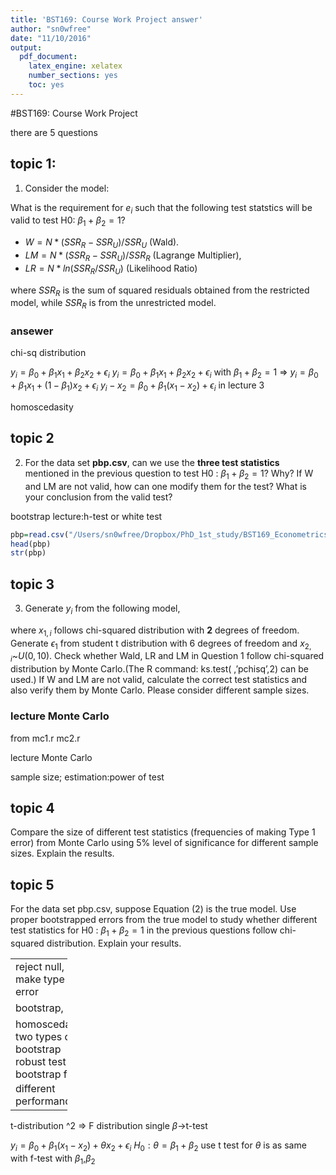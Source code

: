 ```yaml
---
title: 'BST169: Course Work Project answer'
author: "sn0wfree"
date: "11/10/2016"
output: 
  pdf_document: 
    latex_engine: xelatex
    number_sections: yes
    toc: yes
---
```


#BST169: Course Work Project

there are 5 questions


## topic 1:

1. Consider  the model:

\centerline{$y_i = \beta_0 +\beta_1*x_{1,i} +\beta_2*x_{2,i} +e_i$   (1)}

What is the requirement for $e_i$ such that the following test statstics will
be valid to test H0: $\beta_1 + \beta_2 =1$? 

 + $W=N*(SSR_{R} - SSR_{U})/SSR_{U}$  (Wald).
 + $LM = N*(SSR_{R} - SSR_{U})/SSR_{R}$ (Lagrange Multiplier),
 + $LR = N* ln(SSR_{R}/SSR_{U})$ (Likelihood Ratio)

where $SSR_{R}$ is the sum of squared residuals obtained from the restricted model, 
while $SSR_{R}$ is from the unrestricted model.

### ansewer
chi-sq distribution

$y_{i}=\beta_{0}+\beta_{1}x_{1}+\beta_{2}x_{2}+\epsilon_{i}$
$y_{i}=\beta_{0}+\beta_{1}x_{1}+\beta_{2}x_{2}+\epsilon_{i}$ with $\beta_{1}+\beta_{2}=1$
=> $y_{i}=\beta_{0}+\beta_{1}x_{1}+(1-\beta_{1})x_{2}+\epsilon_{i}$
$y_{i}-x_{2}=\beta_{0}+\beta_{1}(x_{1}-x_{2})+\epsilon_{i}$
in lecture 3

homoscedasity



## topic 2

2. For the data set **pbp.csv**, can we use the **three test statistics** mentioned in the previous question to test H0 :  $\beta_{1} + \beta_{2} = 1$? Why? 
If W and LM are not valid, how can one modify them for the test? 
What is your conclusion from the valid test?

bootstrap lecture:h-test or white test


```r
pbp=read.csv("/Users/sn0wfree/Dropbox/PhD_1st_study/BST169_Econometrics/Crousework_Project/pbp.csv")
head(pbp)
str(pbp)
```


## topic 3

3. Generate $y_{i}$ from the following model,

\centerline{$y_i = \beta_0 + \beta_{1}*x_{1,i} +(1-\beta_{1})*x_{2,i} +\sqrt{x_{1,i}}*\epsilon_{1}$   (2)}

where $x_{1,i}$ follows chi-squared distribution with **2** degrees of freedom. 
Generate $\epsilon_{1}$ from student t distribution with 6 degrees of freedom and $x_{2,i}$~$U(0,10)$. Check whether Wald, LR and LM in Question 1 follow chi-squared distribution by Monte Carlo.(The R command: ks.test( ,’pchisq’,2) can be used.) 
If W and LM are not valid, calculate the correct test statistics and also verify them by Monte Carlo. Please consider different sample sizes.

### lecture Monte Carlo
from mc1.r mc2.r

lecture Monte Carlo

sample size; estimation:power of test


## topic 4

Compare the size of different test statistics (frequencies of making Type 1 error) from Monte Carlo using 5% level of significance for different sample sizes. Explain the results.

## topic 5

For the data set pbp.csv, suppose Equation (2) is the true model. Use proper bootstrapped errors from the true model to study whether different test statistics for H0 :  $\beta_{1} + \beta_{2} = 1$ in the previous questions follow chi-squared distribution. Explain your results.


------------
reject null, make type I error


bootstrap, 

homoscedacity
two types of bootstrap
robust test
bootstrap for $\epsilon_{i}$
different performance
----------
t-distribution ^2 => F distribution
single $\beta$->t-test

$y_{i}=\beta_{0}+\beta_{1}(x_{1}-x_{2})+\theta x_{2}+\epsilon_{i}$
$H_0:\theta=\beta_{1}+\beta_{2}$
use t test for $\theta$ is as same with f-test with $\beta_{1}$,$\beta_{2}$ 

